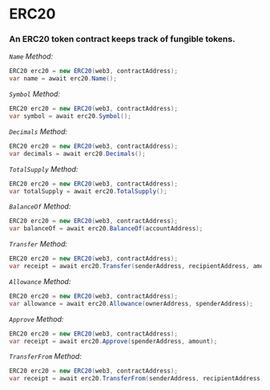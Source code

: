 # ERC20

### An ERC20 token contract keeps track of fungible tokens.

_`Name` Method:_

```csharp
ERC20 erc20 = new ERC20(web3, contractAddress);
var name = await erc20.Name();
```

_`Symbol` Method:_

```csharp
ERC20 erc20 = new ERC20(web3, contractAddress);
var symbol = await erc20.Symbol();
```

_`Decimals` Method:_

```csharp
ERC20 erc20 = new ERC20(web3, contractAddress);
var decimals = await erc20.Decimals();
```

_`TotalSupply` Method:_

```csharp
ERC20 erc20 = new ERC20(web3, contractAddress);
var totalSupply = await erc20.TotalSupply();
```

_`BalanceOf` Method:_

```csharp
ERC20 erc20 = new ERC20(web3, contractAddress);
var balanceOf = await erc20.BalanceOf(accountAddress);
```

_`Transfer` Method:_

```csharp
ERC20 erc20 = new ERC20(web3, contractAddress);
var receipt = await erc20.Transfer(senderAddress, recipientAddress, amount);

```

_`Allowance` Method:_

```csharp
ERC20 erc20 = new ERC20(web3, contractAddress);
var allowance = await erc20.Allowance(ownerAddress, spenderAddress);
```

_`Approve` Method:_

```csharp
ERC20 erc20 = new ERC20(web3, contractAddress);
var receipt = await erc20.Approve(spenderAddress, amount);
```

_`TransferFrom` Method:_

```csharp
ERC20 erc20 = new ERC20(web3, contractAddress);
var receipt = await erc20.TransferFrom(senderAddress, recipientAddress, amount);
```
